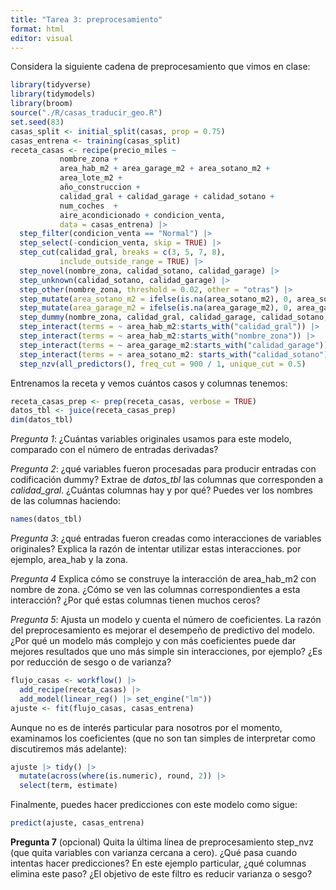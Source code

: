 ```yaml
---
title: "Tarea 3: preprocesamiento"
format: html
editor: visual
---
```



Considera la siguiente cadena de preprocesamiento que vimos en clase:

```r
library(tidyverse)
library(tidymodels)
library(broom)
source("./R/casas_traducir_geo.R")
set.seed(83)
casas_split <- initial_split(casas, prop = 0.75)
casas_entrena <- training(casas_split)
receta_casas <- recipe(precio_miles ~ 
           nombre_zona + 
           area_hab_m2 + area_garage_m2 + area_sotano_m2 + 
           area_lote_m2 + 
           año_construccion + 
           calidad_gral + calidad_garage + calidad_sotano + 
           num_coches  + 
           aire_acondicionado + condicion_venta, 
           data = casas_entrena) |> 
  step_filter(condicion_venta == "Normal") |> 
  step_select(-condicion_venta, skip = TRUE) |> 
  step_cut(calidad_gral, breaks = c(3, 5, 7, 8), 
           include_outside_range = TRUE) |>
  step_novel(nombre_zona, calidad_sotano, calidad_garage) |> 
  step_unknown(calidad_sotano, calidad_garage) |> 
  step_other(nombre_zona, threshold = 0.02, other = "otras") |> 
  step_mutate(area_sotano_m2 = ifelse(is.na(area_sotano_m2), 0, area_sotano_m2)) |> 
  step_mutate(area_garage_m2 = ifelse(is.na(area_garage_m2), 0, area_garage_m2)) |> 
  step_dummy(nombre_zona, calidad_gral, calidad_garage, calidad_sotano, aire_acondicionado) |> 
  step_interact(terms = ~ area_hab_m2:starts_with("calidad_gral")) |> 
  step_interact(terms = ~ area_hab_m2:starts_with("nombre_zona")) |> 
  step_interact(terms = ~ area_garage_m2:starts_with("calidad_garage")) |> 
  step_interact(terms = ~ area_sotano_m2: starts_with("calidad_sotano")) |>
  step_nzv(all_predictors(), freq_cut = 900 / 1, unique_cut = 0.5)

```

Entrenamos la receta y vemos cuántos casos y columnas tenemos:

```r
receta_casas_prep <- prep(receta_casas, verbose = TRUE)
datos_tbl <- juice(receta_casas_prep)
dim(datos_tbl)
```

*Pregunta 1*: ¿Cuántas variables originales usamos para este modelo, comparado con el número de 
entradas derivadas?

*Pregunta 2*: ¿qué variables fueron procesadas para producir entradas con codificación dummy?
 Extrae de *datos_tbl* las columnas que corresponden a *calidad_gral*. ¿Cuántas columnas hay y por qué? Puedes ver los nombres de las columnas haciendo:

```r
names(datos_tbl)
```

*Pregunta 3*: ¿qué entradas fueron creadas como interacciones de variables originales?
Explica la razón de intentar utilizar estas interacciones. por ejemplo, area_hab y
la zona.

*Pregunta 4* Explica cómo se construye la interacción de area_hab_m2 con nombre de zona.
¿Cómo se ven las columnas correspondientes a esta interacción? ¿Por qué estas columnas
tienen muchos ceros?


*Pregunta 5*: Ajusta un modelo y cuenta el número de coeficientes. La razón del preprocesamiento
es mejorar el desempeño de predictivo del modelo. ¿Por qué un modelo más complejo
y con más coeficientes puede dar mejores resultados que uno más simple sin interacciones,
por ejemplo? ¿Es por reducción de sesgo o de varianza?

```r
flujo_casas <- workflow() |> 
  add_recipe(receta_casas) |> 
  add_model(linear_reg() |> set_engine("lm"))
ajuste <- fit(flujo_casas, casas_entrena)
```

Aunque no es de interés particular para nosotros por el momento, examinamos
los coeficientes (que no son tan simples de interpretar como discutiremos más adelante):

```r
ajuste |> tidy() |> 
  mutate(across(where(is.numeric), round, 2)) |> 
  select(term, estimate) 
```



Finalmente, puedes hacer predicciones con este modelo como sigue:


```r
predict(ajuste, casas_entrena)
```

**Pregunta 7** (opcional) Quita la última línea de preprocesamiento step_nvz (que quita
variables con varianza cercana a cero). ¿Qué pasa cuando intentas hacer predicciones?
En este ejemplo particular, ¿qué columnas elimina este paso? ¿El objetivo de este filtro es reducir varianza o sesgo?
